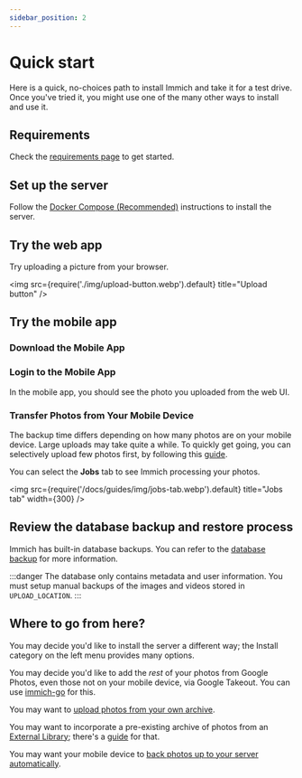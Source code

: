 ```yaml
---
sidebar_position: 2
---
```


# Quick start

Here is a quick, no-choices path to install Immich and take it for a test drive.
Once you've tried it, you might use one of the many other ways
to install and use it.

## Requirements

Check the [requirements page](/docs/install/requirements) to get started.

## Set up the server

Follow the [Docker Compose (Recommended)](/docs/install/docker-compose) instructions to install the server.

## Try the web app


<RegisterAdminUser />

Try uploading a picture from your browser.

<img src={require('./img/upload-button.webp').default} title="Upload button" />

## Try the mobile app

### Download the Mobile App


<MobileAppDownload />

### Login to the Mobile App


<MobileAppLogin />

In the mobile app, you should see the photo you uploaded from the web UI.

### Transfer Photos from Your Mobile Device


<MobileAppBackup />

The backup time differs depending on how many photos are on your mobile device. Large uploads may
take quite a while.
To quickly get going, you can selectively upload few photos first, by following this [guide](/docs/features/mobile-app#sync-only-selected-photos).

You can select the **Jobs** tab to see Immich processing your photos.

<img src={require('/docs/guides/img/jobs-tab.webp').default} title="Jobs tab" width={300} />

## Review the database backup and restore process

Immich has built-in database backups. You can refer to the
[database backup](/docs/administration/backup-and-restore) for more information.

:::danger
The database only contains metadata and user information. You must setup manual backups of the images and videos stored in `UPLOAD_LOCATION`.
:::

## Where to go from here?

You may decide you'd like to install the server a different way; the Install category on the left menu provides many options.

You may decide you'd like to add the _rest_ of your photos from Google Photos, even those not on your mobile device, via Google Takeout. You can use [immich-go](https://github.com/simulot/immich-go) for this.

You may want to [upload photos from your own archive](/docs/features/command-line-interface).

You may want to incorporate a pre-existing archive of photos from an [External Library](/docs/features/libraries); there's a [guide](/docs/guides/external-library) for that.

You may want your mobile device to [back photos up to your server automatically](/docs/features/automatic-backup).
